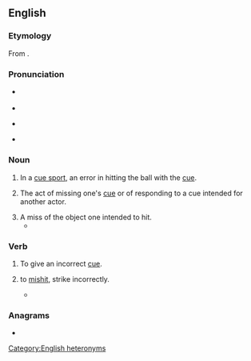 ==English==

===Etymology===
From {{pre|en|mis|cue}}.

===Pronunciation===
* {{q|noun}} {{IPA|en|/ˈmɪskjuː/}}
* {{audio|en|LL-Q1860 (eng)-Vealhurl-miscue.wav|Audio (Southern England)}}
* {{q|verb}} {{IPA|en|/mɪsˈkjuː/}}
* {{audio|en|LL-Q1860 (eng)-Vealhurl-miscue2.wav|Audio (Southern England)}}

===Noun===
{{en-noun}}

# {{lb|en|sports}} In a [[cue sport]], an error in hitting the ball with the [[cue]].
# {{lb|en|theater}} The act of missing one's [[cue]] or of responding to a cue intended for another actor.
# A miss of the object one intended to hit.
#* {{quote-journal
|en
|date=December 28, 2010
|author=Owen Phillips
|title=Sunderland 0 - 2 Blackpool
|work=BBC
|url=http://news.bbc.co.uk/sport1/hi/football/eng_prem/9317216.stm
|page=
|passage=Some comical defending involving two terrible clearances saw Kingson called on to block Welbeck's strike and then Evatt made amends for his shocking '''miscue''' by heading Bent's powerful follow-up over the bar.}}

===Verb===
{{en-verb|pres_ptc2=miscueing}}

# {{lb|en|theater}} To give an incorrect [[cue]].
# {{lb|en|transitive}} to [[mishit]], strike incorrectly.
#* {{quote-journal|en|author=Phil McNulty|authorlink=Phil McNulty|title=Chelsea 1 – 0 Barcelona|url=http://www.bbc.co.uk/sport/football/17673812|archiveurl=http://web.archive.org/web/20160508094045/http://www.bbc.co.uk/sport/football/17673812|archivedate=8 May 2016|work={{w|BBC Sport}}|date=18 April 2012|passage=[[w:Cesc Fàbregas|Fabregas]] was the guilty party when Chelsea had another escape soon after. [[w:Lionel Messi|Messi]] was the creator to set up [[w:Andrés Iniesta|Iniesta]] but when [[w:Petr Čech|Cech]] could only push out his shot, the former Arsenal captain '''miscued''' his finish from eight yards.}}

===Anagrams===
* {{anagrams|en|a=ceimsu|cesium}}

[[Category:English heteronyms]]